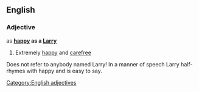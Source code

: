 ==English==

===Adjective===
as '''[[happy]] as a [[Larry]]'''

# {{simile}} Extremely [[happy]] and [[carefree]]

[[Category:English adjectives]]

Does not refer to anybody named Larry! In a manner of speech Larry half-rhymes with happy and is easy to say.